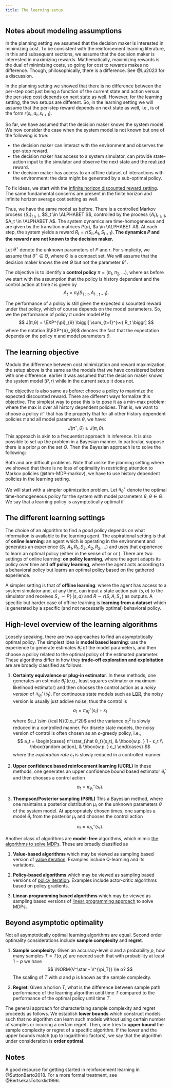 ```yaml
---
title: The learning setup
---
```


:::{.callout-note icon=false appearance="simple"}
# <i class="bi bi-journal-text text-primary"></i> Notes about modeling assumptions

In the planning setting we assumed that the decision maker is interested in minimizing cost. To be consistent with the reinforcement learning literature, in this and subsequent sections, we assume that the decision maker is interested in maximizing rewards. Mathematically, maximizing rewards is the dual of minimizing costs, so going for cost to rewards makes no difference. Though, philosophically, there is a difference. See @Lu2023 for a discussion.

In the planning setting we showed that there is no difference between the per-step cost just being a function of the current state and action versus [the per-step cost depends on next state as well](../mdps/intro.qmd#sec-cost-depending-on-next-state). However, for the learning setting, the two setups are different. So, in the learning setting we will assume that the per-step reward depends on next state as well, i.e., is of the form $r(s_t,a_t,s_{t+1})$. 
:::


So far, we have assumed that the decision maker knows the system model. We now consider the case when the system model is not known but one of the following is true:

- the decision maker can interact with the environment and observes the per-step reward.
- the decision maker has access to a system simulator, can provide state-action input to the simulator and observe the next state and the realized reward.
- the decision maker has access to an offline dataset of interactions with the environment; the data might be generated by a sub-optimal policy.

To fix ideas, we start with the [infinite horizon discounted reward setting](../mdps/inf-horizon.qmd). The same fundamental concerns are present in the finite horizon and infinite horizon average cost setting as well. 

Thus, we have the same model as before. There is a controlled Markov process $\{S_t\}_{t \ge 1}$, $S_t \in \ALPHABET S$, controlled by the process $\{A_t\}_{t \ge 1}$, $A_t \in \ALPHABET A$. The system dynamics are time-homogeneous and are given by the transition matrices $P(a)$, $a \in \ALPHABET A$. At each step, the system yields a reward $R_t = r(S_t, A_t, S_{t+1})$. **The dynamics $P$ and the reward $r$ are not known to the decision maker.** 

Let $θ^∘$ denote the unknown parameters of $P$ and $r$. For simplicity, we assume that $θ^∘ \in Θ$, where $Θ$ is a compact set. We will assume that the decision maker knows the set $Θ$ but not the parameter $θ^∘$. 

The objective is to identify a **control policy** $π = (π_1, π_2, \dots)$, where as before we start with the assumption that the policy is history dependent and the control action at time $t$ is given by
$$ A_t = \pi_t(S_{1:t}, A_{1:t-1}).$$

The performance of a policy is still given the expected discounted reward under that policy, which of course depends on the model parameters. So, we the performance of policy $π$ under model $θ$ by
$$ J(π,θ) = \EXP^{\pi}_{θ} \biggl[ \sum_{t=1}^{∞} R_t \biggr] $$
where the notation $\EXP^{π}_{θ}$ denotes the fact that the expectation depends on the policy $π$ and model parameters $θ$. 

## The learning objective

Modulo the difference between cost minimization and reward maximization, the setup above is the same as the models that we have considered before with one difference: earlier it was assumed that the decision maker knows the system model $(P,r)$ while in the current setup it does not.

The objective is also same as before: choose a policy to maximize the expected discounted reward. There are different ways formalize this objective. The simplest way to pose this is to pose it as a min-max problem:
\begin{equation}\label{eq:min-max}
  \tag{min-max-opt}
  \max_{π} \min_{θ \in Θ} J(π,θ),
\end{equation}
where the max is over all history dependent policies. 
That is, we want to choose a policy $π^\star$ that has the property that for all other history dependent policies $π$ and all model parameters $θ$, we have:
$$
  J(π^\star, θ) \ge J(π,θ).
$$
This approach is akin to a frequentist approach in inference. It is also possible to set up the problem in a Bayesian manner. In particular, suppose there is a prior $μ$ on the set $Θ$. Then the Bayesian approach is to solve the following:
\begin{equation}\label{eq:Bayes}
  \tag{Bayes-opt}
  \max_{π} \int_{Θ} J(π,θ) μ(d θ).
\end{equation}

Both \eqref{eq:min-max} and \eqref{eq:Bayes} are difficult problems. Note that unlike the planning setting where we showed that there is no loss of optimality in restricting attention to Markov policies (@thm-MDP-markov), we have to use history dependent policies in the learning setting. 

We will start with a simpler optimization problem. Let $\pi^\star_{θ}$ denote the optimal time-homogeneous policy for the system with model parameters $θ$, $θ \in Θ$. We say that a learning policy is asymptotically optimal if
\begin{equation}
  \tag{asym-opt}\label{eq:asym}
  \lim_{t \to ∞} π_t(s_{1:t},a_{1:t-1}) = π^\star_{θ}(s_t),
  \quad P_{θ} \hbox{ a.s.}
  \quad \forall θ \in Θ.
\end{equation}

## The different learning settings

The choice of an algorithm to find a _good_ policy depends on what information is available to the learning agent. The aspirational setting is that of **online learning**: an agent which is operating in the environment and generates an experience $(S_1,A_1,R_1,S_2,A_2,R_2,\dots)$ and uses that experience to learn an optimal policy (either in the sense of \eqref{eq:asym} or \eqref{eq:min-max} or \eqref{eq:Bayes}). There are two settings of online learning: **on policy learning**, where the agent adapts its policy over time and **off policy learning**, where the agent acts according to a behavioral policy but learns an optimal policy based on the gathered experience. 


A simpler setting is that of **offline learning**: where the agent has access to a system simulator and, at any time, can input a state action pair $(s,a)$ to the simulator and receives $S_{+} \sim P(\cdot | s,a)$ and $R \sim r(S,A,S_{+})$ as outputs. A specific but harder case of offline learning is **learning from a dataset** which is generated by a specific (and not necessarily optimal) behavioral policy.

## High-level overview of the learning algorithms

Loosely speaking, there are two approaches to find an asymptotically optimal policy. The simplest idea is **model based learning**: use the experience to generate estimates $\hat θ_t$ of the model parameters, and then choose a policy related to the optimal policy of the estimated parameter. These algorithms differ in how they **trade-off exploration and exploitation** are are broadly classified as follows:

1. **Certainty equivalence or plug-in estimator**. In these methods, one generates an estimate $\hat θ_t$ (e.g., least squares estimator or maximum likelihood estimator) and then chooses the control action as a _noisy version_ of $π^\star_{\hat θ_t}(s_t)$. For continuous state models such as [LQR](../linear-systems/lqr.qmd), the noisy version is usually just addive noise, thus the control is 
   $$ a_t = π^\star_{\hat θ_t}(s_t) + ε_t $$
   where $ε_t \sim {\cal N}(0,σ_t^2I)$ and the variance $σ_t^2$ is slowly reduced in a controlled manner. For disrete state models, the noisy version of control is often chosen as an $ε$-greedy policy, i.e., 
   $$ a_t = \begin{cases}
      π^\star_{\hat θ_t}(s_t), & \hbox{w.p. } 1 - ε_t \\
      \hbox{random action}, & \hbox{w.p. } ε_t
   \end{cases}
   $$
   where the _exploration rate_ $ε_t$ is slowly reduced in a controlled manner. 

2. **Upper confidence based reinfocement learning (UCRL)**
   In these methods, one generates an upper confidence bound based estimator $\bar θ_t$ and then chooses a control action 
   $$ a_t = π^\star_{\bar θ_t}(s_t). $$

3. **Thompson/Posterior sampling (PSRL)** This a Bayesian method, where one maintains a posterior distribution $μ_t$ on the unknown parameters $θ$ of the system model. At appropriately chosen times, one samples a model $θ_t$ from the posterior $μ_t$ and chooses the control action 
   $$ a_t = π^\star_{θ_t}(s_t). $$

Another class of algorithms are **model-free** algorithms, which mimic [the algorithms to solve MDPs](../mdps/mdp-algorithms.qmd). These are broadly classified as

1. **Value-based algorithms** which may be viewed as sampling based version of [value iteration](../mdps/mdp-algorithms.qmd#value-iteration-algorithm). Examples include Q-learning and its variations.

2. **Policy-based algorithms** which may be viewed as sampling based versions of [policy iteration](../mdps/mdp-algorithms.qmd#policy-iteration-algorithm). Examples include actor-critic algorithms based on policy gradients.

3. **Linear-programming based algorithms** which may be viewed as sampling based versions of [linear programming approach](../mdps/linear-programming.qmd) to solve MDPs.

## Beyond asymptotic optimality

Not all asymptotically optimal learning algorithms are equal. Second order optimality considerations include **sample complexity** and **regret**.

1. **Sample complexity**: Given an accuracy-level $α$ and a probability $p$, how many samples $T = T(α,p)$ are needed such that with probability at least $1-p$ we have
   $$ \NORM{V^\star - V^{\pi_T}} \le α? $$
   The scaling of $T$ with $α$ and $p$ is known as the sample complexity. 

2. **Regret**: Given a horion $T$, what is the difference between sample path performance of the learning algorithm until time $T$ compared to the performance of the optimal policy until time $T$.

The general approach for characterizing sample complexity and regret proceeds as follows. We establish **lower bounds** which construct models such that no algorithm can learn such models without using certain number of samples or incuring a certain regret. Then, one tries to **upper bound** the sample complexity or regret of a specific algorithm. If the lower and the upper bounds match (up to logarithmic factors), we say that the algorithm under consideration is **order optimal**.


## Notes {-}

A good resource for getting started in reinforcement learning in @SuttonBarto2018. For a more formal treatment, see @BertsekasTsitsiklis1996.

